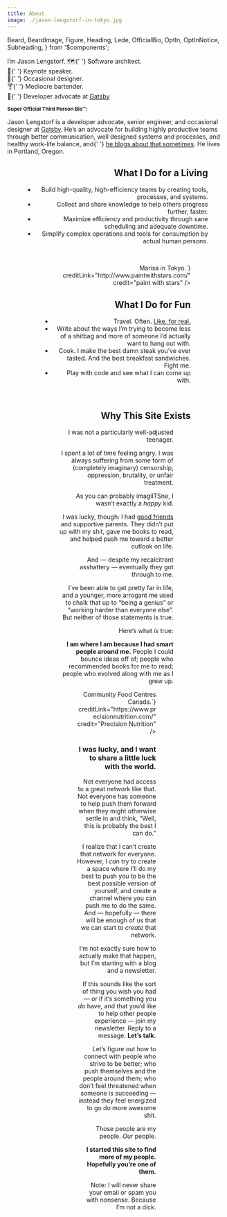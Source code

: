 ```yaml
---
title: About
image: ./jason-lengstorf-in-tokyo.jpg
---
```


  Beard,
  BeardImage,
  Figure,
  Heading,
  Lede,
  OfficialBio,
  OptIn,
  OptInNotice,
  Subheading,
} from '$components';

<BeardImage
  src={Beard}
  alt="Silhouette of Jason Lengstorf’s glasses and beard."
/>

<Heading>I’m Jason Lengstorf.</Heading>
<Subheading>
  <span role="img" aria-label="Map">🗺</span>{' '}
  Software architect.<br />
  <span role="img" aria-label="Bullhorn">📢</span>{' '}
  Keynote speaker.<br />
  <span role="img" aria-label="Palette">🎨</span>{' '}
  Occasional designer.<br />
  <span role="img" aria-label="Martini Glass">🍸</span>{' '}
  Mediocre bartender.<br />
  <span role="img" aria-label="Avocado">🥑</span>{' '}
  Developer advocate at <a href="https://gatsbyjs.org">Gatsby</a>
</Subheading>

<OfficialBio>
  <p>
    <strong>
      <small>Super Official Third Person Bio™:</small>
    </strong>
  </p>
  <Lede>
    Jason Lengstorf is a developer advocate, senior engineer, and occasional
    designer at <a href="https://gatsbyjs.org">Gatsby</a>. He’s an advocate for
    building highly productive teams through better communication, well designed
    systems and processes, and healthy work-life balance, and{' '}
    <a href="https://lengstorf.com">he blogs about that sometimes</a>. He lives
    in Portland, Oregon.
  </Lede>
</OfficialBio>

<Figure
  align="right"
  src="/images/jason-web-summer-camp.jpg"
  alt="Jason Lengstorf at Web Summer Camp in Croatia, 2017."
  caption="Teaching a workshop in Croatia."
  creditLink="http://2017.websummercamp.com/"
  credit="Web Summer Camp"
/>

## What I Do for a Living

- Build high-quality, high-efficiency teams by creating tools, processes, and systems.
- Collect and share knowledge to help others progress further, faster.
- Maximize efficiency and productivity through sane scheduling and adequate downtime.
- Simplify complex operations and tools for consumption by actual human persons.

<br style="clear: both" />

<Figure
  align="right"
  src="/images/jason-marisa-tokyo.jpg"
  alt="Jason Lengstorf and Marisa Morby in Tokyo, 2016."
  caption={`Me and <a href="https://marisamorby.com">Marisa</a> in Tokyo.`}
  creditLink="http://www.paintwithstars.com/"
  credit="paint with stars"
/>

## What I Do for Fun

- Travel. Often. [Like, for real.](/two-years-in-airbnbs)
- Write about the ways I’m trying to become less of a shitbag and more of someone I’d actually want to hang out with.
- Cook. I make the best damn steak you’ve ever tasted. And the best breakfast sandwiches. Fight me.
- Play with code and see what I can come up with.

<br style="clear: both" />

## Why This Site Exists

<Figure
  align="right"
  src="/images/teenage-attitude.jpg"
  alt="Jason Lengstorf ca. 2000."
  caption="Looking tough with my fisherman’s vest, spandex shirt, and studded Hot Topic bracelet."
  creditType="Source"
  credit="My Mom’s box of shame"
/>

I was not a particularly well-adjusted teenager.

I spent a lot of time feeling angry. I was always suffering from some form of (completely imaginary) censorship, oppression, brutality, or unfair treatment.

As you can probably imagiITSne, I wasn’t exactly a _happy_ kid.

I was lucky, though: I had [good friends](/best-friends) and supportive parents. They didn’t put up with my shit, gave me books to read, and helped push me toward a better outlook on life.

And — despite my recalcitrant asshattery — eventually they got through to me.

I’ve been able to get pretty far in life, and a younger, more arrogant me used to chalk that up to “being a genius” or “working harder than everyone else”. But neither of those statements is true.

Here‘s what <em>is</em> true:

**I am where I am because I had smart people around me.** People I could bounce ideas off of; people who recommended books for me to read; people who evolved along with me as I grew up.

<Figure
  src="/images/jason-marisa-nate-potluck-of-meaning.jpg"
  alt="Marisa Morby, Nate Green, and Jason Lengstorf at the Potluck of Meaning, 2015."
  caption={`Marisa and Nate have always pushed me to be better today than I was
    yesterday. This is us at the Potluck of Meaning, a benefit dinner for
    <a href="https://cfccanada.ca/">Community Food Centres Canada</a>.`}
  creditLink="https://www.precisionnutrition.com/"
  credit="Precision Nutrition"
/>

### I was lucky, and I want to share a little luck with the world.

Not everyone had access to a great network like that. Not everyone has someone to help push them forward when they might otherwise settle in and think, “Well, this is probably the best I can do.”

I realize that I can’t create that network for everyone. However, I _can_ try to create a space where I’ll do my best to push you to be the best possible version of yourself, and create a channel where you can push me to do the same. And — hopefully — there will be enough of us that we can start to _create_ that network.

I’m not exactly sure how to actually make that happen, but I’m starting with a blog and a newsletter.

If this sounds like the sort of thing you wish you had — or if it’s something you _do_ have, and that you’d like to help other people experience — join my newsletter. Reply to a message. **Let’s talk.**

Let’s figure out how to connect with people who strive to be better; who push themselves and the people around them; who don’t feel threatened when someone is succeeding — instead they feel energized to go do more awesome shit.

Those people are my people. _Our_ people.

**I started this site to find more of my people. Hopefully you’re one of them.**

<OptIn button="Join Now" group="DEFAULT" source="/about/" />
<OptInNotice>
  Note: I will never share your email or spam you with nonsense.
  Because I’m not a dick.
</OptInNotice>
